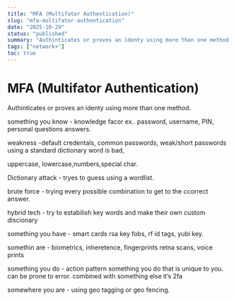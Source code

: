 ```yaml
---
title: "MFA (Multifator Authentication)"
slug: "mfa-multifator-authentication"
date: "2025-10-29"
status: "published"
summary: "Authinticates or proves an identy using more than one method."
tags: ["network+"]
toc: true
---
```


# MFA (Multifator Authentication)

Authinticates or proves an identy using more than one method. 

something you know  - knowledge facor ex.. password, username, PIN, personal questions answers. 

weakness -default credentals, common passwords, weak/short passwords using a standard dictionary word is bad, 

uppercase, lowercase,numbers,special char. 

Dictionary attack - tryes to guess using a wordlist. 

brute force - trying every possible combination to get to the ccorrect answer. 

hybrid tech - try to estabilish key words and make their own custom discionary 

something you have - smart cards rsa key fobs, rf id tags, yubi key. 

somethin are - biometrics, inheretence, fingerprints retna scans, voice prints

something you do - action pattern something you do that is unique to you. can be prone to error. combined with something else it’s 2fa

somewhere you are - using geo tagging or geo fencing.